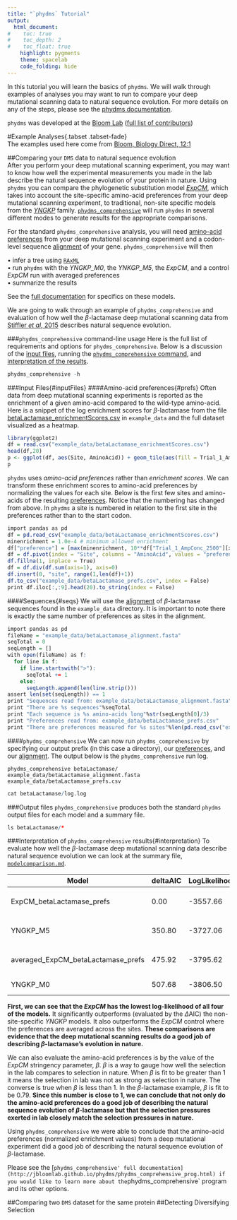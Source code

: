```yaml
---
title: "`phydms` Tutorial"
output:
  html_document:
#    toc: true
#    toc_depth: 2
#    toc_float: true
    highlight: pygments
    theme: spacelab
    code_folding: hide
---
```


In this tutorial you will learn the basics of `phydms`. We will walk through examples of analyses you may want to run to compare your deep mutational scanning data to natural sequence evolution. For more details on any of the steps, please see the [phydms documentation](http://jbloomlab.github.io/phydms/).     

`phydms` was developed at the [Bloom Lab](http://research.fhcrc.org/bloom/en.html) ([full list of contributors](https://github.com/jbloomlab/phydms/graphs/contributors))

#Example Analyses{.tabset .tabset-fade}  
The examples used here come from 
[Bloom, Biology Direct, 12:1](http://biologydirect.biomedcentral.com/articles/10.1186/s13062-016-0172-z)

##Comparing your `DMS` data to natural sequence evolution  
After you perform your deep mutational scanning experiment, you may want to know how well the experimental measurements you made in the lab describe the natural sequence evolution of your protein in nature. Using `phydms` you can compare the phylogenetic substitution model [*ExpCM*](https://academic.oup.com/mbe/article/31/10/2753/1015257/An-Experimentally-Informed-Evolutionary-Model), which takes into account the site-specific amino-acid preferences from your deep mutational scanning experiment, to traditional, non-site specific models from the [*YNGKP*](http://www.genetics.org/content/155/1/431) family. [`phydms_comprehensive`](http://jbloomlab.github.io/phydms/phydms_comprehensive_prog.html) will run `phydms` in several different modes to generate results for the appropriate comparisons.   

For the standard `phydms_comprehensive` analysis, you will need [amino-acid preferences](#prefs) from your deep mutational scanning experiment and a codon-level sequence [alignment](#seqs) of your gene. `phydms_comprehensive` will then   

• infer a tree using [`RAxML`](#http://sco.h-its.org/exelixis/software.html)  
• run `phydms` with the *YNGKP_M0*, the *YNKGP_M5*, the *ExpCM*, and a control *ExpCM* run with averaged preferences  
• summarize the results  

See the [full documentation](http://jbloomlab.github.io/phydms/index.html) for specifics on these models.  

We are going to walk through an example of `phydms_comprehensive` and evaluation of how well the $\beta$-lactamase deep mutational scanning data from [Stiffler *et al*, 2015](http://www.sciencedirect.com/science/article/pii/S0092867415000781) describes natural sequence evolution. 

###`phydms_comprehensive` command-line usage
Here is the full list of requirements and options for `phydms_comprehensive`. Below is a discussion of the [input files](#inputFiles), running the [`phydms_comprehensive` command](#phydms_comprehensiveCommand), and [interpretation of the results](#interpretation).   
```r
phydms_comprehensive -h
```   

###Input Files{#inputFiles}
####Amino-acid preferences{#prefs}
Often data from deep mutational scanning experiments is reported as the enrichment of a given amino-acid compared to the wild-type amino-acid. 
Here is a snippet of the log enrichment scores for $\beta$-lactamase from the file [betaLactamase_enrichmentScores.csv](example_data/betaLactamase_enrichmentScores.csv) in `example_data` and the full dataset visualized as a heatmap.
```r
library(ggplot2)
df = read.csv("example_data/betaLactamase_enrichmentScores.csv")
head(df,20)
p <- ggplot(df, aes(Site, AminoAcid)) + geom_tile(aes(fill = Trial_1_AmpConc_2500),colour = "white") + scale_fill_gradient(low = "white",high = "steelblue")
p
```     

`phydms` uses *amino-acid preferences* rather than *enrichment scores*. We can transform these enrichment scores to amino-acid preferences by normalizing the values for each site. Below is the first few sites and amino-acids of the resulting [preferences](example_data/betaLactamase_prefs.csv). Notice that the numbering has changed from above. In `phydms` a site is numbered in relation to the first site in the preferences rather than to the start codon.   

```r
import pandas as pd
df = pd.read_csv("example_data/betaLactamase_enrichmentScores.csv")
minenrichment = 1.0e-4 # minimum allowed enrichment
df["preference"] = [max(minenrichment, 10**df["Trial_1_AmpConc_2500"][x] + 10**df["Trial_1_AmpConc_2500"][x]) for x in range(len(df))]
df = df.pivot(index = "Site", columns = "AminoAcid", values = "preference")
df.fillna(1, inplace = True)
df = df.div(df.sum(axis=1), axis=0)
df.insert(0, "site", range(1,len(df)+1))
df.to_csv("example_data/betaLactamase_prefs.csv", index = False)
print df.iloc[:,:9].head(20).to_string(index = False)
```   

####Sequences{#seqs}
We will use the [alignment](#example_data/betaLactamase_alignment.fasta) of $\beta$-lactamase sequences found in the `example_data` directory. It is important to note there is exactly the same number of preferences as sites in the alignment. 
```r
import pandas as pd
fileName = "example_data/betaLactamase_alignment.fasta"
seqTotal = 0
seqLength = []
with open(fileName) as f:
  for line in f:
    if line.startswith(">"):
      seqTotal += 1
    else:
      seqLength.append(len(line.strip()))
assert len(set(seqLength)) == 1
print "Sequences read from: example_data/betaLactamase_alignment.fasta"
print "There are %s sequences"%seqTotal
print "Each sequence is %s amino-acids long"%str(seqLength[0]/3)
print "Preferences read from: example_data/betaLactamase_prefs.csv"
print "There are preferences measured for %s sites"%len(pd.read_csv("example_data/betaLactamase_prefs.csv"))
```  

####`phydms_comprehensive`{#phydms_comprehensiveCommand}
We can now run `phydms_comprehensive` by specifying our output prefix (in this case a directory), our [preferences](#prefs), and our [alignment](#seqs). The output below is the `phydms_comprehensive` run log.  
```
phydms_comprehensive betaLactamase/ example_data/betaLactamase_alignment.fasta example_data/betaLactamase_prefs.csv
```
```r
cat betaLactamase/log.log
```   
<!-- ```{r phydms_comprehensive run, engine='bash', comment=NA, error=TRUE} -->
<!-- phydms_comprehensive betaLactamase/ example_data/betaLactamase_alignment.fasta example_data/betaLactamase_prefs.csv --raxml -->
<!-- ```    -->

###Output files
`phydms_comprehensive` produces both the standard `phydms` output files for each model and a summary file. 
```r
ls betaLactamase/*
```   

###Interpretation of `phydms_comprehensive` results{#interpretation}
To evaluate how well the $\beta$-lactamase deep mutational scanning data describe natural sequence evolution we can look at the summary file, [`modelcomparison.md`](betaLactamase/modelcomparison.md).   


| Model                              | deltaAIC | LogLikelihood | nParams | ParamValues                                   |
|------------------------------------|----------|---------------|---------|-----------------------------------------------|
| ExpCM_betaLactamase_prefs          | 0.00     | -3557.66      | 6       | beta=0.79, kappa=2.61, omega=0.51             |
| YNGKP_M5                           | 350.80   | -3727.06      | 12      | alpha_omega=0.33, beta_omega=0.41, kappa=3.02 |
| averaged_ExpCM_betaLactamase_prefs | 475.92   | -3795.62      | 6       | beta=0.75, kappa=2.54, omega=0.35             |
| YNGKP_M0                           | 507.68   | -3806.50      | 11      | kappa=2.57, omega=0.35                        |


**First, we can see that the *ExpCM* has the lowest log-likelihood of all four of the models.** It significantly outperforms (evaluated by the $\Delta$AIC) the non-site-specific *YNGKP* models. It also outperforms the *ExpCM* control where the preferences are averaged across the sites. **These comparisons are evidence that the deep mutational scanning results do a good job of describing $\beta$-lactamase's evolution in nature.**  

We can also evaluate the amino-acid preferences is by the value of the *ExpCM* stringency parameter, $\beta$. $\beta$ is a way to gauge how well the selection in the lab compares to selection in nature. When $\beta$ is fit to be greater than $1$ it means the selection in lab was not as strong as selection in nature. The converse is true when $\beta$ is less than $1$. In the $\beta$-lactamase example, $\beta$ is fit to be $0.79$. **Since this number is close to $1$, we can conclude that not only do the amino-acid preferences do a good job of describing the natural sequence evolution of $\beta$-lactamase but that the selection pressures exerted in lab closely match the selection pressures in nature. **

Using `phydms_comprehensive` we were able to conclude that the amino-acid preferences (normalized enrichment values) from a deep mutational experiment did a good job of describing the natural sequence evolution of $\beta$-lactamase. 

Please see the [`phydms_comprehensive' full documentation](http://jbloomlab.github.io/phydms/phydms_comprehensive_prog.html) if you would like to learn more about the `phydms_comprehensive` program and its other options. 
 
##Comparing two `DMS` dataset for the same protein
##Detecting Diversifying Selection
